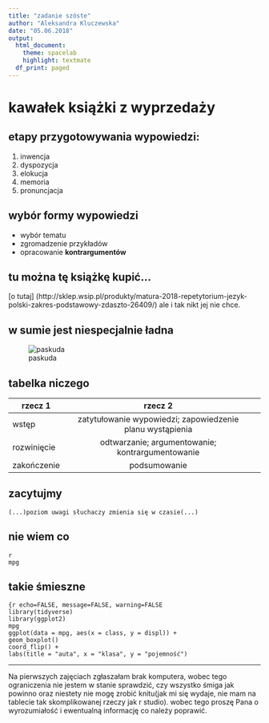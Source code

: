 ```yaml
---
title: "zadanie szóste"
author: "Aleksandra Kluczewska"
date: "05.06.2018"
output:
  html_document:
    theme: spacelab
    highlight: textmate
  df_print: paged
---
```

# kawałek książki z wyprzedaży

## etapy przygotowywania wypowiedzi:
1. inwencja
2. dyspozycja
3. elokucja
4. memoria
5. pronuncjacja

## wybór formy wypowiedzi
+ wybór tematu
+ zgromadzenie przykładów
+ opracowanie **kontrargumentów**

## tu można tę książkę kupić...
[o tutaj] (http://sklep.wsip.pl/produkty/matura-2018-repetytorium-jezyk-polski-zakres-podstawowy-zdaszto-26409/)
ale i tak nikt jej nie chce.

## w sumie jest niespecjalnie ładna
![paskuda](upload_temp_NNyGUD.jpg)

## tabelka niczego
| rzecz 1 | rzecz 2 |
| --- | :---: | --- |
| wstęp | zatytułowanie wypowiedzi; zapowiedzenie planu wystąpienia |
| rozwinięcie | odtwarzanie; argumentowanie; kontrargumentowanie |
| zakończenie | podsumowanie | 

## zacytujmy
`(...)poziom uwagi słuchaczy zmienia się w czasie(...)`

## nie wiem co
```
{r}
mpg
```

## takie śmieszne

```
{r echo=FALSE, message=FALSE, warning=FALSE
library(tidyverse)
library(ggplot2)
mpg
ggplot(data = mpg, aes(x = class, y = displ)) +
geom_boxplot() 
coord_flip() +
labs(title = "auta", x = "klasa", y = "pojemność")
```

---

Na pierwszych zajęciach zgłaszałam brak komputera, wobec tego ograniczenia nie jestem w stanie sprawdzić, czy wszystko śmiga jak powinno oraz niestety nie mogę zrobić knitu(jak mi się wydaje, nie mam na tablecie tak skomplikowanej rzeczy jak r studio). wobec tego proszę Pana o wyrozumiałość i ewentualną informację co należy poprawić. 
